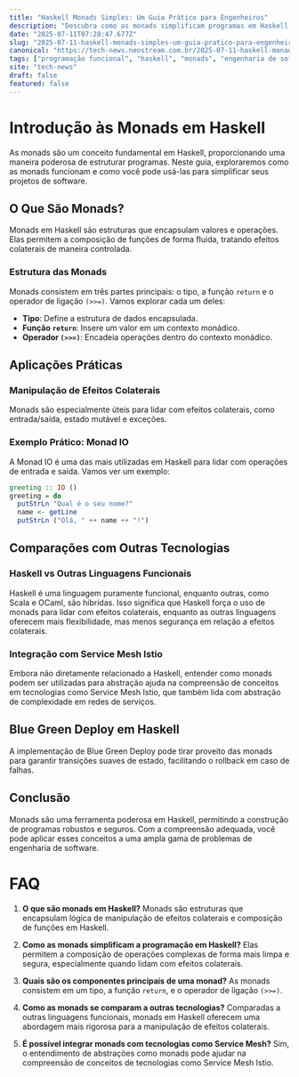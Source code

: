 ```yaml
---
title: "Haskell Monads Simples: Um Guia Prático para Engenheiros"
description: "Descubra como as monads simplificam programas em Haskell, com foco em conceitos práticos e aplicação eficiente em projetos de engenharia."
date: "2025-07-11T07:28:47.677Z"
slug: "2025-07-11-haskell-monads-simples-um-guia-pratico-para-engenheiros"
canonical: "https://tech-news.neostream.com.br/2025-07-11-haskell-monads-simples-um-guia-pratico-para-engenheiros"
tags: ["programação funcional", "haskell", "monads", "engenharia de software", "tutorial"]
site: "tech-news"
draft: false
featured: false
---
```


# Introdução às Monads em Haskell

As monads são um conceito fundamental em Haskell, proporcionando uma maneira poderosa de estruturar programas. Neste guia, exploraremos como as monads funcionam e como você pode usá-las para simplificar seus projetos de software.

## O Que São Monads?

Monads em Haskell são estruturas que encapsulam valores e operações. Elas permitem a composição de funções de forma fluida, tratando efeitos colaterais de maneira controlada.

### Estrutura das Monads

Monads consistem em três partes principais: o tipo, a função `return` e o operador de ligação `(>>=)`. Vamos explorar cada um deles:

- **Tipo**: Define a estrutura de dados encapsulada.
- **Função `return`**: Insere um valor em um contexto monádico.
- **Operador `(>>=)`**: Encadeia operações dentro do contexto monádico.

## Aplicações Práticas

### Manipulação de Efeitos Colaterais

Monads são especialmente úteis para lidar com efeitos colaterais, como entrada/saída, estado mutável e exceções.

### Exemplo Prático: Monad IO

A Monad IO é uma das mais utilizadas em Haskell para lidar com operações de entrada e saída. Vamos ver um exemplo:

```haskell
greeting :: IO ()
greeting = do
  putStrLn "Qual é o seu nome?"
  name <- getLine
  putStrLn ("Olá, " ++ name ++ "!")
```

## Comparações com Outras Tecnologias

### Haskell vs Outras Linguagens Funcionais

Haskell é uma linguagem puramente funcional, enquanto outras, como Scala e OCaml, são híbridas. Isso significa que Haskell força o uso de monads para lidar com efeitos colaterais, enquanto as outras linguagens oferecem mais flexibilidade, mas menos segurança em relação a efeitos colaterais.

### Integração com Service Mesh Istio

Embora não diretamente relacionado a Haskell, entender como monads podem ser utilizadas para abstração ajuda na compreensão de conceitos em tecnologias como Service Mesh Istio, que também lida com abstração de complexidade em redes de serviços.

## Blue Green Deploy em Haskell

A implementação de Blue Green Deploy pode tirar proveito das monads para garantir transições suaves de estado, facilitando o rollback em caso de falhas.

## Conclusão

Monads são uma ferramenta poderosa em Haskell, permitindo a construção de programas robustos e seguros. Com a compreensão adequada, você pode aplicar esses conceitos a uma ampla gama de problemas de engenharia de software.

# FAQ

1. **O que são monads em Haskell?**
   Monads são estruturas que encapsulam lógica de manipulação de efeitos colaterais e composição de funções em Haskell.

2. **Como as monads simplificam a programação em Haskell?**
   Elas permitem a composição de operações complexas de forma mais limpa e segura, especialmente quando lidam com efeitos colaterais.

3. **Quais são os componentes principais de uma monad?**
   As monads consistem em um tipo, a função `return`, e o operador de ligação `(>>=)`.

4. **Como as monads se comparam a outras tecnologias?**
   Comparadas a outras linguagens funcionais, monads em Haskell oferecem uma abordagem mais rigorosa para a manipulação de efeitos colaterais.

5. **É possível integrar monads com tecnologias como Service Mesh?**
   Sim, o entendimento de abstrações como monads pode ajudar na compreensão de conceitos de tecnologias como Service Mesh Istio.